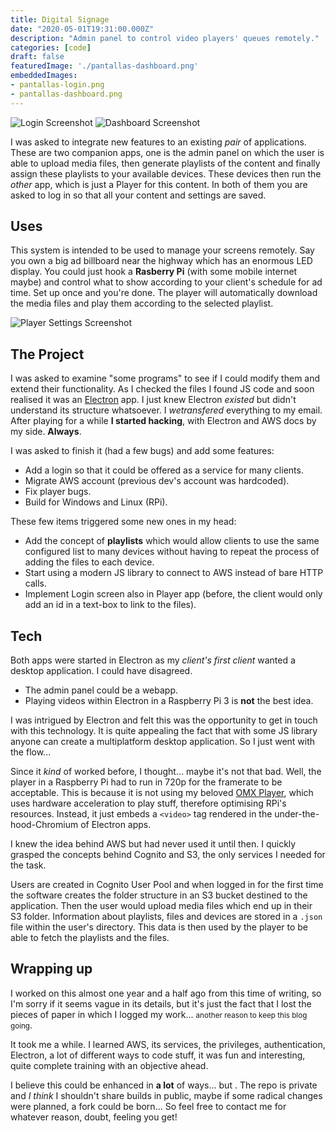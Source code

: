 ```yaml
---
title: Digital Signage
date: "2020-05-01T19:31:00.000Z"
description: "Admin panel to control video players' queues remotely."
categories: [code]
draft: false
featuredImage: './pantallas-dashboard.png'
embeddedImages:
- pantallas-login.png
- pantallas-dashboard.png
---
```



<div className="md:flex flex-row">
  <Img fluid={props.embeddedImages.image1.fluid} alt="Login Screenshot" className="w-full mr-3 mb-2" />
  <Img fluid={props.embeddedImages.image2.fluid} alt="Dashboard Screenshot" className="w-full mb-2" />
</div>

I was asked to integrate new features to an existing _pair_ of applications. These are two companion apps, one is the admin panel on which the user is able to upload media files, then generate playlists of the content and finally assign these playlists to your available devices. These devices then run the _other_ app, which is just a Player for this content. In both of them you are asked to log in so that all your content and settings are saved.


## Uses

This system is intended to be used to manage your screens remotely. Say you own a big ad billboard near the highway which has an enormous LED display. You could just hook a **Rasberry Pi** (with some mobile internet maybe) and control what to show according to your client's schedule for ad time. Set up once and you're done. The player will automatically download the media files and play them according to the selected playlist.

![Player Settings Screenshot](./pantallas-player.png)


## The Project

I was asked to examine "some programs" to see if I could modify them and extend their functionality. As I checked the files I found JS code and soon realised it was an [Electron](https://www.electronjs.org/) app. I just knew Electron _existed_ but didn't understand its structure whatsoever. I _wetransfered_ everything to my email. After playing for a while **I started hacking**, with Electron and AWS docs by my side. **Always**.

I was asked to finish it (had a few bugs) and add some features:
- Add a login so that it could be offered as a service for many clients.
- Migrate AWS account (previous dev's account was hardcoded).
- Fix player bugs.
- Build for Windows and Linux (RPi).

These few items triggered some new ones in my head:
- Add the concept of **playlists** which would allow clients to use the same configured list to many devices without having to repeat the process of adding the files to each device.
- Start using a modern JS library to connect to AWS instead of bare HTTP calls.
- Implement Login screen also in Player app (before, the client would only add an id in a text-box to link to the files).


## Tech

Both apps were started in Electron as my _client's first client_ wanted a desktop application. I could have disagreed.
- The admin panel could be a webapp.
- Playing videos within Electron in a Raspberry Pi 3 is **not** the best idea.

I was intrigued by Electron and felt this was the opportunity to get in touch with this technology. It is quite appealing the fact that with some JS library anyone can create a multiplatform desktop application. So I just went with the flow...

Since it _kind_ of worked before, I thought... maybe it's not that bad. Well, the player in a Raspberry Pi had to run in 720p for the framerate to be acceptable. This is because it is not using my beloved <span className="text-red-600"><FaHeart /></span> [OMX Player](https://www.raspberrypi.org/documentation/raspbian/applications/omxplayer.md), which uses hardware acceleration to play stuff, therefore optimising RPi's resources. Instead, it just embeds a `<video>` tag rendered in the under-the-hood-Chromium of Electron apps.

I knew the idea behind AWS but had never used it until then. I quickly grasped the concepts behind Cognito and S3, the only services I needed for the task.

Users are created in Cognito User Pool and when logged in for the first time the software creates the folder structure in an S3 bucket destined to the application. Then the user would upload media files which end up in their S3 folder. Information about playlists, files and devices are stored in a `.json` file within the user's directory. This data is then used by the player to be able to fetch the playlists and the files.


## Wrapping up

I worked on this almost one year and a half ago from this time of writing, so I'm sorry if it seems vague in its details, but it's just the fact that I lost the pieces of paper in which I logged my work... <small>another reason to keep this blog going</small>. 

It took me a while. I learned AWS, its services, the privileges, authentication, Electron, a lot of different ways to code stuff, it was fun and interesting, quite complete training with an objective ahead. 

I believe this could be enhanced in **a lot** of ways... but <FaClock />. The repo is private and _I think_ I shouldn't share builds in public, maybe if some radical changes were planned, a fork <GoRepoForked /> could be born... So feel free to contact me for whatever reason, doubt, feeling you get!